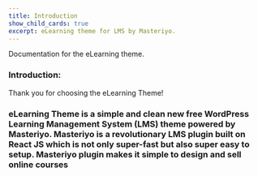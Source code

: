 ```yaml
---
title: Introduction
show_child_cards: true
excerpt: eLearning theme for LMS by Masteriyo.
---
```


Documentation for the <Embed>eLearning</Embed> theme.

### Introduction: 

Thank you for choosing the eLearning Theme! 

### eLearning Theme is a simple and clean new free WordPress Learning Management System (LMS) theme powered by Masteriyo.  Masteriyo is a revolutionary LMS plugin built on React JS which is not only super-fast but also super easy to setup. Masteriyo plugin makes it simple to design and sell online courses 